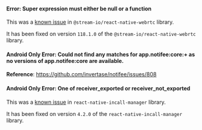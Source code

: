 <!-- vale off -->

#### Error: Super expression must either be null or a function

This was a [known issue](https://github.com/react-native-webrtc/react-native-webrtc/issues/1503) in `@stream-io/react-native-webrtc` library.

It has been fixed on version `118.1.0` of the `@stream-io/react-native-webrtc` library.

#### Android Only Error: Could not find any matches for app.notifee:core:+ as no versions of app.notifee:core are available.

<NotifeeWorkaround isExpo={props.isExpo} />

**Reference**: https://github.com/invertase/notifee/issues/808

#### Android Only Error: One of receiver_exported or receiver_not_exported

This was a [known issue](https://github.com/react-native-webrtc/react-native-incall-manager/issues/235)  in `react-native-incall-manager` library.

It has been fixed on version `4.2.0` of the `react-native-incall-manager` library.
